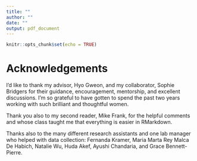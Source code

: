 ```yaml
---
title: ""
author: ""
date: ""
output: pdf_document
---
```


```r
knitr::opts_chunk$set(echo = TRUE)
```

# Acknowledgements

I'd like to thank my advisor, Hyo Gweon, and my collaborator, Sophie Bridgers for their guidance, encouragement, mentorship, and excellent discussions. I'm so grateful to have gotten to spend the past two years working with such brilliant and thoughtful women. 

Thank you also to my second reader, Mike Frank, for the helpful comments and whose class taught me that everything is easier in RMarkdown.

Thanks also to the many different research assistants and one lab manager who helped with data collection: Fernanda Kramer, Maria Marta Rey Malca De Habich, Natalie Wu, Huda Akef, Ayushi Chandaria, and Grace Bennett-Pierre. 